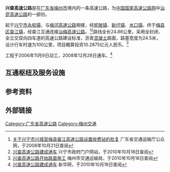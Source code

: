 {{中国高速公路信息框
| 编号 = G78
| 名称 = 汕头－昆明高速公路（畲江－兴宁）
| 自定头部 = 
| 地圖 = Guangdong G78.svg
| 路線簡稱 = 兴畲
| 最近通車日期 = 2008年12月28日
| 规划总里程 = 24.86
| 起點 = [[梅州市|梅州市]][[兴宁市|兴宁市]][[永和镇_(興寧市)|永和镇]]
| 終點 = [[梅州市|梅州市]][[梅县区|梅县区]][[畲江镇|畲江镇]]
| 出口處數 = 3
| 服务区数 = 1
}}

'''兴畲高速公路'''是在[[广东省|广东省]][[梅州市|梅州市]]境内的一条高速公路，为[[中国国家高速公路网|中国国家高速公路网]]中[[汕昆高速公路|汕昆高速公路]]的一部份。

起于[[兴宁市|兴宁市]][[永和镇_(兴宁市)|永和镇]]，与[[梅河高速公路|梅河高速公路]]相接，经[[坭陂镇|坭陂镇]]、[[新圩镇_(兴宁市)|新圩镇]]、[[水口镇_(兴宁市)|水口镇]]，终于[[梅县区|梅县区]][[畲江镇|畲江镇]]，经畲江互通连接[[汕梅高速公路|汕梅高速公路]]。<ref>[http://www.gdcd.gov.cn/xzxkgg/20081021091602558_1.shtml 关于兴宁市兴城至梅县畲江高速公路设置收费站的批复] {{Wayback|url=http://www.gdcd.gov.cn/xzxkgg/20081021091602558_1.shtml |date=20160304085724 }} 广东省交通运输厅公众网，于2008年10月21日查阅</ref><ref>[http://www.xingning.gov.cn/www/News_View.asp?NewsID=4571 兴畲高速公路建成通车]{{dead link|date=2017年11月 |bot=InternetArchiveBot |fix-attempted=yes }} 兴宁市政府门户网站，于2010年10月18日查阅</ref>路线全长24.86公里，采用全封闭、全立交双向四车道的高速公路建设标准，沥青[[混凝土|混凝土]]路面，路基宽度为24.5米，设计行车时速为100公里，项目概算投资10.2875亿元人民币。<ref>[http://www.mzci.gov.cn/onews.asp?id=333 兴畲高速公路开始路面施工] {{Wayback|url=http://www.mzci.gov.cn/onews.asp?id=333 |date=20110710105819 }} 梅州市交通运输局，于2010年10月18日查阅</ref>

工程于2006年11月9日动工，2008年12月28日通车。<ref>[http://www.gd.xinhuanet.com/dishi/2008-12/29/content_15312490.htm 兴畲高速公路建成通车] {{Wayback|url=http://www.gd.xinhuanet.com/dishi/2008-12/29/content_15312490.htm |date=20160305092641 }} 新华网，于2010年10月18日查阅</ref>

== 互通枢纽及服务设施 ==
{{Start expwy exit box|place=1}}
{{Expwy exit item|place=[[梅州市|梅州市]]<br />[[兴宁市|兴宁市]]|place rows=4|type=H|name=坭陂|index=141|dist start=|highway connection={{China Expwy Name|G78|[[梅河高速公路|梅河高速公路]]|L1=G25}}}}
{{Expwy exit item|type=S|name=坭陂服务区|dist start=}}
{{Expwy exit item|type=E|name=新圩|index=130|road connection={{中国省道名|225|P=广东}}}}
{{Expwy exit item|type=H|name=水口|index=124|state=c|highway connection={{China Expwy Name|S19|[[梅汕高速公路|梅汕高速公路]]||Guangdong}}}}
{{Expwy exit item|place=[[梅州市|梅州市]]<br />[[梅县区|梅县区]]|place rows=2|type=E|name=彭洞|road connection={{中国县道名|023|P=广东}}|state=U}}
{{Expwy exit item|type=H|name=畲江|index=115|state=c|dist start=|highway connection={{China Expwy Name|G78|[[汕梅高速公路|汕梅高速公路]]}}<br>{{China Expwy Name|S19|[[梅汕高速公路|梅汕高速公路]]|P=Guangdong}}|road connection={{中国国道名|206|梅汕公路<br>高新区梅州大道}}|comment=[[File:Aiga_railtransportation_inv.svg|20px]][[畲江北站|畲江北站]]}}
{{End expwy exit box|place=1}}

==参考资料==
{{Reflist}}
==外部链接==
{{道路小作品}}
{{广东小作品}}
{{广东省高速公路}}

[[Category:广东省高速公路|Category:广东省高速公路]]
[[Category:梅州交通|Category:梅州交通]]